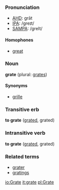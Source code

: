 ===Pronunciation===
*[[w:AHD|AHD]]: grāt
*[[w:IPA|IPA]]: /greɪt/
*[[w:SAMPA|SAMPA]]: /greIt/
====Homophones====
*[[great]]

===Noun===
'''grate''' (plural: [[grates]])

====Synonyms====
*[[grille]]

===Transitive erb===
'''to grate''' ([[grated]], grated)

===Intransitive verb===
'''to grate''' ([[grated]], grated)

===Related terms===
*[[grater]]
*[[gratings]]

[[io:Grate]]
[[it:grate]]
[[pl:Grate]]